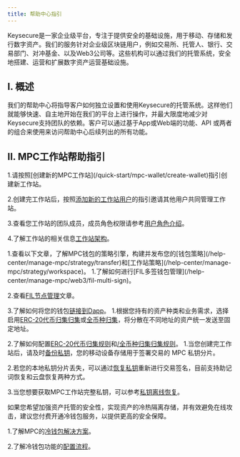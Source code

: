---
title: 帮助中心指引
---

 Keysecure是一家企业级平台，专注于提供安全的基础设施，用于移动、存储和发行数字资产。我们的服务针对企业级区块链用户，例如交易所、托管人、银行、交易部门、对冲基金、以及Web3公司等。这些机构可以通过我们的托管系统，安全地搭建、运营和扩展数字资产运营基础设施。

## I. 概述

我们的帮助中心将指导客户如何独立设置和使用Keysecure的托管系统。这样他们就能够快速、自主地开始在我们的平台上进行操作，并最大限度地减少对Keysecure支持团队的依赖。客户可以通过基于App或Web端的功能、API 或两者的组合来使用来访问帮助中心后续列出的所有功能。

## II. MPC工作站帮助指引

<Accordion title="创建并设置您的工作站">
1.请按照[创建新的MPC工作站](/quick-start/mpc-wallet/create-wallet)指引创建新工作站。

2.创建完工作站后，按照[添加新的工作站用户](/help-center/manage-mpc/user-setting/add-user)的指引邀请其他用户共同管理工作站。

3.查看您工作站的团队成员，成员角色权限请参考[用户角色介绍](/help-center/manage-mpc/user-setting/user-role)。

4.了解工作站的相关信息[工作站架构](/help-center/manage-mpc/my-wallet/address-format)。

</Accordion>


<Accordion title="设置您的策略引擎">
1.查看以下文章，了解MPC钱包的策略引擎，构建并发布您的[钱包策略](/help-center/manage-mpc/strategy/transfer)和[工作站策略](/help-center/manage-mpc/strategy/workspace)。

</Accordion>
<Accordion title="使用Web3功能">
1.了解如何进行[FIL多签钱包管理](/help-center/manage-mpc/web3/fil-multi-sign)。

2.查看[FIL节点管理](/help-center/manage-mpc/web3/fil-node)文章。

3.了解如何将您的钱包[链接到Dapp](/help-center/manage-mpc/web3/dapp)。
</Accordion>
<Accordion title="自动归集资产">
1.根据您持有的资产种类和业务需求，选择启用[ERC-20代币归集归集](/help-center/manage-mpc/consolidation/contact/about)或[全币种归集](/help-center/manage-mpc/consolidation/co-signer/about)，将分散在不同地址的资产统一发送至固定地址。

2.了解如何配置[ERC-20代币归集规则](/help-center/manage-mpc/consolidation/contact/rules)和[/全币种归集归集规则](/help-center/manage-mpc/consolidation/co-signer/rules)。
</Accordion>
<Accordion title="管理您的工作站私钥">
1.当您创建完工作站后，请及时[备份私钥](/quick-start/mpc-wallet/private-manage/private-backup)，您的移动设备存储用于签署交易的 MPC 私钥分片。

2.若您的本地私钥分片丢失，可以通过[恢复私钥](/quick-start/mpc-wallet/private-manage/private-recover)重新进行交易签名，目前支持助记词恢复和云盘恢复两种方式。

3.当您想要获取MPC工作站完整私钥，可以参考[私钥离线恢复](/help-center/manage-mpc/my-wallet/off-line-tool)。

</Accordion>

<Accordion title="开启冷钱包服务">

如果您希望加强资产托管的安全性，实现资产的冷热隔离存储，并有效避免在线攻击，建议您付费开通冷钱包服务，以提供更高的安全保障。

1.了解MPC的[冷钱包解决方案](/help-center/manage-mpc/Coldwallet/coldwalletsolution)。

2.了解冷钱包功能的[配置流程](/help-center/manage-mpc/Coldwallet/allsteps)。


</Accordion>